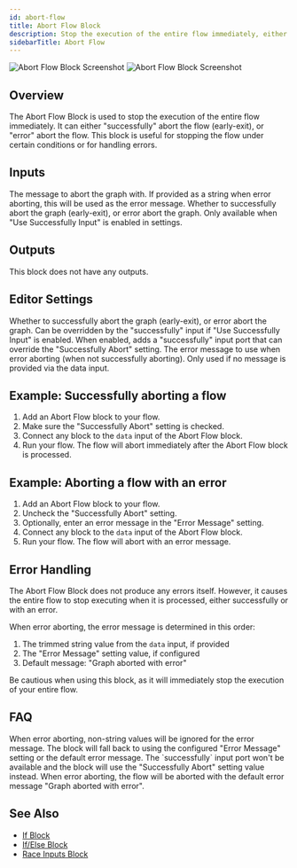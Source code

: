 ```yaml
---
id: abort-flow
title: Abort Flow Block
description: Stop the execution of the entire flow immediately, either successfully or with an error
sidebarTitle: Abort Flow
---
```


<Frame className="block dark:hidden">
  <img src="/block-reference/assets/abort_flow_light.png" alt="Abort Flow Block Screenshot" />
</Frame>
<Frame className="hidden dark:block">
  <img src="/block-reference/assets/abort_flow_dark.png" alt="Abort Flow Block Screenshot" />
</Frame>

## Overview
The Abort Flow Block is used to stop the execution of the entire flow immediately. It can either "successfully" abort the flow (early-exit), or "error" abort the flow. This block is useful for stopping the flow under certain conditions or for handling errors.

## Inputs

<ParamField path="data" type="any">
  The message to abort the graph with. If provided as a string when error aborting, this will be used as the error message.
</ParamField>

<ParamField path="successfully" type="boolean">
  Whether to successfully abort the graph (early-exit), or error abort the graph. Only available when "Use Successfully Input" is enabled in settings.
</ParamField>

## Outputs

This block does not have any outputs.

## Editor Settings

<ParamField path="Successfully Abort" type="boolean" default={true}>
  Whether to successfully abort the graph (early-exit), or error abort the graph. Can be overridden by the "successfully" input if "Use Successfully Input" is enabled.
</ParamField>

<ParamField path="Use Successfully Input" type="boolean" default={false}>
  When enabled, adds a "successfully" input port that can override the "Successfully Abort" setting.
</ParamField>

<ParamField path="Error Message" type="string">
  The error message to use when error aborting (when not successfully aborting). Only used if no message is provided via the data input.
</ParamField>

## Example: Successfully aborting a flow

1. Add an Abort Flow block to your flow.
2. Make sure the "Successfully Abort" setting is checked.
3. Connect any block to the `data` input of the Abort Flow block.
4. Run your flow. The flow will abort immediately after the Abort Flow block is processed.

## Example: Aborting a flow with an error

1. Add an Abort Flow block to your flow.
2. Uncheck the "Successfully Abort" setting.
3. Optionally, enter an error message in the "Error Message" setting.
4. Connect any block to the `data` input of the Abort Flow block.
5. Run your flow. The flow will abort with an error message.

## Error Handling

The Abort Flow Block does not produce any errors itself. However, it causes the entire flow to stop executing when it is processed, either successfully or with an error.

When error aborting, the error message is determined in this order:
1. The trimmed string value from the `data` input, if provided
2. The "Error Message" setting value, if configured
3. Default message: "Graph aborted with error"

<Warning>
  Be cautious when using this block, as it will immediately stop the execution of your entire flow.
</Warning>

## FAQ

<AccordionGroup>
  <Accordion title="What happens if I connect a non-string value to the `data` input?">
    When error aborting, non-string values will be ignored for the error message. The block will fall back to using the configured "Error Message" setting or the default error message.
  </Accordion>

  <Accordion title="What happens if I connect a block to the `successfully` input but 'Use Successfully Input' is disabled?">
    The `successfully` input port won't be available and the block will use the "Successfully Abort" setting value instead.
  </Accordion>

  <Accordion title="What happens if I don't connect anything to the `data` input or leave the 'Error Message' setting empty?">
    When error aborting, the flow will be aborted with the default error message "Graph aborted with error".
  </Accordion>
</AccordionGroup>

## See Also

- [If Block](/block-reference/logic/if)
- [If/Else Block](/block-reference/logic/if-else)
- [Race Inputs Block](/block-reference/logic/race-inputs)
